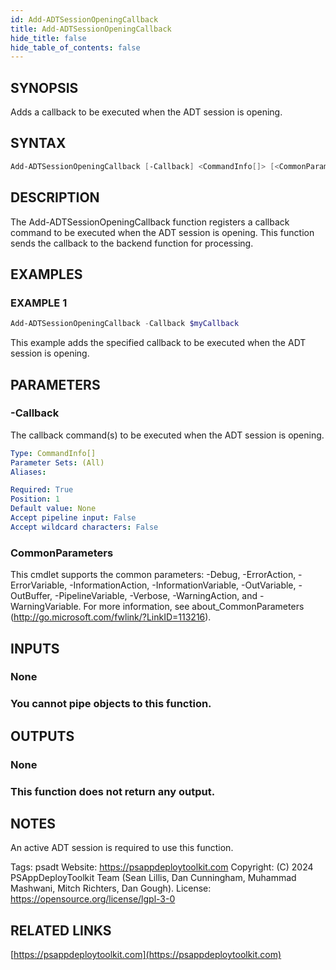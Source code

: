 ```yaml
---
id: Add-ADTSessionOpeningCallback
title: Add-ADTSessionOpeningCallback
hide_title: false
hide_table_of_contents: false
---
```


## SYNOPSIS

Adds a callback to be executed when the ADT session is opening.

## SYNTAX

```powershell
Add-ADTSessionOpeningCallback [-Callback] <CommandInfo[]> [<CommonParameters>]
```

## DESCRIPTION

The Add-ADTSessionOpeningCallback function registers a callback command to be executed when the ADT session is opening.
This function sends the callback to the backend function for processing.

## EXAMPLES

### EXAMPLE 1

```powershell
Add-ADTSessionOpeningCallback -Callback $myCallback
```

This example adds the specified callback to be executed when the ADT session is opening.

## PARAMETERS

### -Callback

The callback command(s) to be executed when the ADT session is opening.

```yaml
Type: CommandInfo[]
Parameter Sets: (All)
Aliases:

Required: True
Position: 1
Default value: None
Accept pipeline input: False
Accept wildcard characters: False
```

### CommonParameters

This cmdlet supports the common parameters: -Debug, -ErrorAction, -ErrorVariable, -InformationAction, -InformationVariable, -OutVariable, -OutBuffer, -PipelineVariable, -Verbose, -WarningAction, and -WarningVariable.
For more information, see about_CommonParameters (http://go.microsoft.com/fwlink/?LinkID=113216).

## INPUTS

### None

### You cannot pipe objects to this function.
## OUTPUTS

### None

### This function does not return any output.
## NOTES
An active ADT session is required to use this function.

Tags: psadt
Website: https://psappdeploytoolkit.com
Copyright: (C) 2024 PSAppDeployToolkit Team (Sean Lillis, Dan Cunningham, Muhammad Mashwani, Mitch Richters, Dan Gough).
License: https://opensource.org/license/lgpl-3-0

## RELATED LINKS

[https://psappdeploytoolkit.com](https://psappdeploytoolkit.com)
